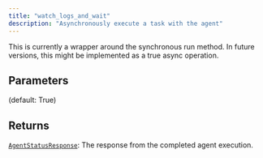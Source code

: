 ```yaml
---
title: "watch_logs_and_wait"
description: "Asynchronously execute a task with the agent"
---
```




This is currently a wrapper around the synchronous run method.
In future versions, this might be implemented as a true async operation.



## Parameters

<ParamField path="agent_id" type="str">

</ParamField>

<ParamField path="session_id" type="str">

</ParamField>

<ParamField path="log" type="bool">
   (default: True)
</ParamField>

## Returns

[`AgentStatusResponse`](/sdk-reference/misc/agentstatusresponse): The response from the completed agent execution.
